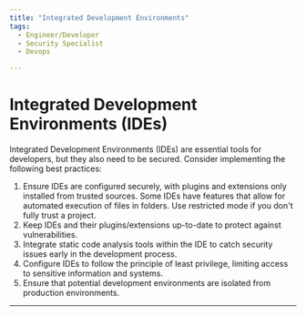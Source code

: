```yaml
---
title: "Integrated Development Environments"
tags:
  - Engineer/Developer
  - Security Specialist
  - Devops

---
```



<TagProvider>
<TagFilter />

# Integrated Development Environments (IDEs)

<TagList tags={frontmatter.tags} />
<AttributionList contributors={frontmatter.contributors} />

Integrated Development Environments (IDEs) are essential tools for developers, but they also need to be secured. Consider implementing the following best practices:

1. Ensure IDEs are configured securely, with plugins and extensions only installed from trusted sources. Some IDEs have features that allow for automated execution of files in folders. Use restricted mode if you don't fully trust a project.
2. Keep IDEs and their plugins/extensions up-to-date to protect against vulnerabilities.
3. Integrate static code analysis tools within the IDE to catch security issues early in the development process.
4. Configure IDEs to follow the principle of least privilege, limiting access to sensitive information and systems.
5. Ensure that potential development environments are isolated from production environments.

---

</TagProvider>
<ContributeFooter />